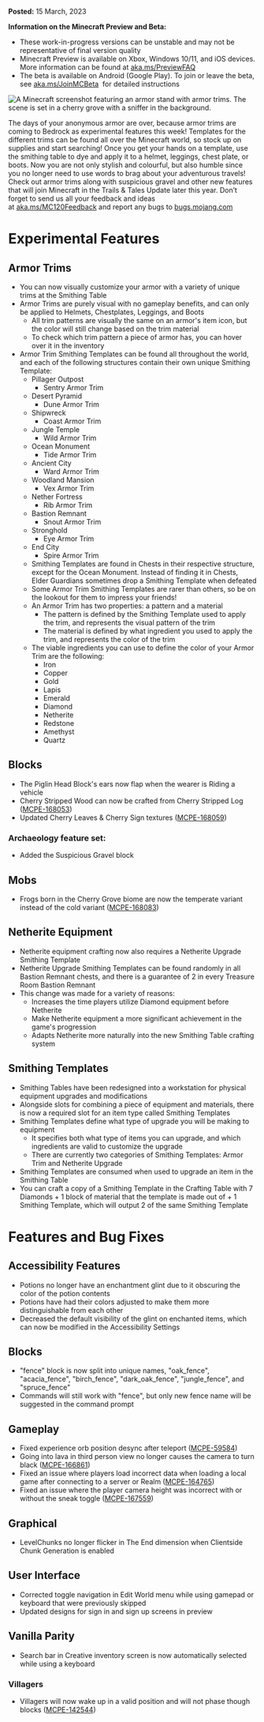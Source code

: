 **Posted:** 15 March, 2023

**Information on the Minecraft Preview and Beta:** 

-   These work-in-progress versions can be unstable and may not be representative of final version quality 
-   Minecraft Preview is available on Xbox, Windows 10/11, and iOS devices. More information can be found at [aka.ms/PreviewFAQ](http://aka.ms/PreviewFAQ)
-   The beta is available on Android (Google Play). To join or leave the beta, see [aka.ms/JoinMCBeta](https://aka.ms/JoinMCBeta)  for detailed instructions

![A Minecraft screenshot featuring an armor stand with armor trims. The scene is set in a cherry grove with a sniffer in the background.](https://feedback.minecraft.net/hc/article_attachments/14012233762061)

The days of your anonymous armor are over, because armor trims are coming to Bedrock as experimental features this week! Templates for the different trims can be found all over the Minecraft world, so stock up on supplies and start searching! Once you get your hands on a template, use the smithing table to dye and apply it to a helmet, leggings, chest plate, or boots. Now you are not only stylish and colourful, but also humble since you no longer need to use words to brag about your adventurous travels! Check out armor trims along with suspicious gravel and other new features that will join Minecraft in the Trails & Tales Update later this year. Don’t forget to send us all your feedback and ideas at [aka.ms/MC120Feedback](http://aka.ms/MC120Feedback) and report any bugs to [bugs.mojang.com](http://bugs.mojang.com/)

# **Experimental Features**

## **Armor Trims**

-   You can now visually customize your armor with a variety of unique trims at the Smithing Table
-   Armor Trims are purely visual with no gameplay benefits, and can only be applied to Helmets, Chestplates, Leggings, and Boots
    -   All trim patterns are visually the same on an armor's item icon, but the color will still change based on the trim material
    -   To check which trim pattern a piece of armor has, you can hover over it in the inventory
-   Armor Trim Smithing Templates can be found all throughout the world, and each of the following structures contain their own unique Smithing Template:
    -   Pillager Outpost
        -   Sentry Armor Trim
    -   Desert Pyramid
        -   Dune Armor Trim
    -   Shipwreck
        -   Coast Armor Trim
    -   Jungle Temple
        -   Wild Armor Trim
    -   Ocean Monument
        -   Tide Armor Trim
    -   Ancient City
        -   Ward Armor Trim
    -   Woodland Mansion
        -   Vex Armor Trim
    -   Nether Fortress
        -   Rib Armor Trim
    -   Bastion Remnant
        -   Snout Armor Trim
    -   Stronghold
        -   Eye Armor Trim
    -   End City
        -   Spire Armor Trim
    -   Smithing Templates are found in Chests in their respective structure, except for the Ocean Monument. Instead of finding it in Chests, Elder Guardians sometimes drop a Smithing Template when defeated
    -   Some Armor Trim Smithing Templates are rarer than others, so be on the lookout for them to impress your friends!
    -   An Armor Trim has two properties: a pattern and a material
        -   The pattern is defined by the Smithing Template used to apply the trim, and represents the visual pattern of the trim
        -   The material is defined by what ingredient you used to apply the trim, and represents the color of the trim
    -   The viable ingredients you can use to define the color of your Armor Trim are the following:
        -   Iron
        -   Copper
        -   Gold
        -   Lapis
        -   Emerald
        -   Diamond
        -   Netherite
        -   Redstone
        -   Amethyst
        -   Quartz

## **Blocks**

-   The Piglin Head Block's ears now flap when the wearer is Riding a vehicle
-   Cherry Stripped Wood can now be crafted from Cherry Stripped Log ([MCPE-168053](https://bugs.mojang.com/browse/MCPE-168053))
-   Updated Cherry Leaves & Cherry Sign textures ([MCPE-168059](https://bugs.mojang.com/browse/MCPE-168059))

### **Archaeology feature set:**

-   Added the Suspicious Gravel block

## **Mobs**

-   Frogs born in the Cherry Grove biome are now the temperate variant instead of the cold variant ([MCPE-168083](https://bugs.mojang.com/browse/MCPE-168083))

## **Netherite Equipment**

-   Netherite equipment crafting now also requires a Netherite Upgrade Smithing Template
-   Netherite Upgrade Smithing Templates can be found randomly in all Bastion Remnant chests, and there is a guarantee of 2 in every Treasure Room Bastion Remnant
-   This change was made for a variety of reasons:
    -   Increases the time players utilize Diamond equipment before Netherite
    -   Make Netherite equipment a more significant achievement in the game's progression
    -   Adapts Netherite more naturally into the new Smithing Table crafting system

## **Smithing Templates**

-   Smithing Tables have been redesigned into a workstation for physical equipment upgrades and modifications
-   Alongside slots for combining a piece of equipment and materials, there is now a required slot for an item type called Smithing Templates
-   Smithing Templates define what type of upgrade you will be making to equipment
    -   It specifies both what type of items you can upgrade, and which ingredients are valid to customize the upgrade
    -   There are currently two categories of Smithing Templates: Armor Trim and Netherite Upgrade
-   Smithing Templates are consumed when used to upgrade an item in the Smithing Table
-   You can craft a copy of a Smithing Template in the Crafting Table with 7 Diamonds + 1 block of material that the template is made out of + 1 Smithing Template, which will output 2 of the same Smithing Template

# **Features and Bug Fixes**

## **Accessibility Features**

-   Potions no longer have an enchantment glint due to it obscuring the color of the potion contents
-   Potions have had their colors adjusted to make them more distinguishable from each other
-   Decreased the default visibility of the glint on enchanted items, which can now be modified in the Accessibility Settings

## **Blocks**

-   "fence" block is now split into unique names, "oak\_fence", "acacia\_fence", "birch\_fence", "dark\_oak\_fence", "jungle\_fence", and "spruce\_fence"
-   Commands will still work with "fence", but only new fence name will be suggested in the command prompt

## **Gameplay**

-   Fixed experience orb position desync after teleport ([MCPE-59584](https://bugs.mojang.com/browse/MCPE-59584))
-   Going into lava in third person view no longer causes the camera to turn black ([MCPE-166861](https://bugs.mojang.com/browse/MCPE-166861))
-   Fixed an issue where players load incorrect data when loading a local game after connecting to a server or Realm ([MCPE-164765](https://bugs.mojang.com/browse/MCPE-164765))
-   Fixed an issue where the player camera height was incorrect with or without the sneak toggle ([MCPE-167559](https://bugs.mojang.com/browse/MCPE-167559))

## **Graphical**

-   LevelChunks no longer flicker in The End dimension when Clientside Chunk Generation is enabled

## **User Interface**

-   Corrected toggle navigation in Edit World menu while using gamepad or keyboard that were previously skipped
-   Updated designs for sign in and sign up screens in preview

## **Vanilla Parity**

-   Search bar in Creative inventory screen is now automatically selected while using a keyboard

### **Villagers**

-   Villagers will now wake up in a valid position and will not phase though blocks ([MCPE-142544](https://bugs.mojang.com/browse/MCPE-142544))

